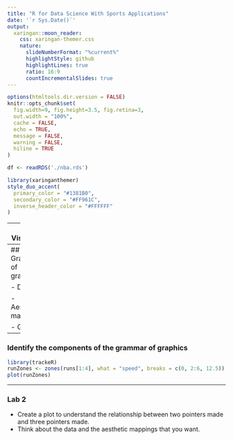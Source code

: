 ```yaml
---
title: "R for Data Science With Sports Applications"
date: '`r Sys.Date()`'
output:
  xaringan::moon_reader:
    css: xaringan-themer.css
    nature:
      slideNumberFormat: "%current%"
      highlightStyle: github
      highlightLines: true
      ratio: 16:9
      countIncrementalSlides: true
---
```


```r
options(htmltools.dir.version = FALSE)
knitr::opts_chunk$set(
  fig.width=9, fig.height=3.5, fig.retina=3,
  out.width = "100%",
  cache = FALSE,
  echo = TRUE,
  message = FALSE, 
  warning = FALSE,
  hiline = TRUE
)

df <- readRDS('./nba.rds')
```

```r
library(xaringanthemer)
style_duo_accent(
  primary_color = "#1381B0",
  secondary_color = "#FF961C",
  inverse_header_color = "#FFFFFF"
)
```



---
## Visualize

We want to understand the relationship between assists and turnovers.

```r
library(ggplot2)


# TODO: create a plot of assists vs turnovers.
ggplot(data=df, aes(x=AST, 
                    y=TOV, 
                    color=Playoff, 
                    shape=Playoff)) + 
  geom_point() + 
  labs(title="Turnovers vs. Assistes",
       subtitle="2017/18 Regular Season",
       x="Assists",
       y="Turnovers")
  
```

---
## Grammar of graphics

- Data

- Aesthetic mappings

- Geoms


---
### Identify the components of the grammar of graphics


```r
library(trackeR)
runZones <- zones(runs[1:4], what = "speed", breaks = c(0, 2:6, 12.5))
plot(runZones)
```

---
### Lab 2

- Create a plot to understand the relationship between two pointers made and three pointers made.
- Think about the data and the aesthetic mappings that you want.



<!-- ## Typography -->

<!-- Text can be **bold**, _italic_, ~~strikethrough~~, or `inline code`. -->

<!-- [Link to another slide](#colors). -->

<!-- ### Lorem Ipsum -->

<!-- Dolor imperdiet nostra sapien scelerisque praesent curae metus facilisis dignissim tortor.  -->
<!-- Lacinia neque mollis nascetur neque urna velit bibendum.  -->
<!-- Himenaeos suspendisse leo varius mus risus sagittis aliquet venenatis duis nec. -->

<!-- - Dolor cubilia nostra nunc sodales -->

<!-- - Consectetur aliquet mauris blandit -->

<!-- - Ipsum dis nec porttitor urna sed -->

<!-- --- -->
<!-- name: colors -->

<!-- ## Colors -->

<!-- .left-column[ -->
<!-- Text color -->

<!-- [Link Color](#3) -->

<!-- **Bold Color** -->

<!-- _Italic Color_ -->

<!-- `Inline Code` -->
<!-- ] -->

<!-- .right-column[ -->
<!-- Lorem ipsum dolor sit amet, [consectetur adipiscing elit (link)](#3),  -->
<!-- sed do eiusmod tempor incididunt ut labore et dolore magna aliqua.  -->
<!-- Erat nam at lectus urna. -->
<!-- Pellentesque elit ullamcorper **dignissim cras tincidunt (bold)** lobortis feugiat.  -->
<!-- _Eros donec ac odio tempor_ orci dapibus ultrices.  -->
<!-- Id porta nibh venenatis cras sed felis eget velit aliquet. -->
<!-- Aliquam id diam maecenas ultricies mi. -->
<!-- Enim sit amet  -->
<!-- `code_color("inline")` -->
<!-- venenatis urna cursus eget nunc scelerisque viverra. -->
<!-- ] -->

<!-- --- -->

<!-- # Big Topic or Inverse Slides `#` -->

<!-- ## Slide Headings `##` -->

<!-- ### Sub-slide Headings `###` -->

<!-- #### Bold Call-Out `####` -->

<!-- This is a normal paragraph text. Only use header levels 1-4. -->

<!-- ##### Possible, but not recommended `#####` -->

<!-- ###### Definitely don't use h6 `######` -->

<!-- --- -->

<!-- # Left-Column Headings -->

<!-- .left-column[ -->
<!-- ## First -->

<!-- ## Second -->

<!-- ## Third -->
<!-- ] -->

<!-- .right-column[ -->
<!-- Dolor quis aptent mus a dictum ultricies egestas. -->

<!-- Amet egestas neque tempor fermentum proin massa! -->

<!-- Dolor elementum fermentum pharetra lectus arcu pulvinar. -->
<!-- ] -->

<!-- --- -->
<!-- class: inverse center middle -->

<!-- # Topic Changing Interstitial -->

<!-- -- -->

<!-- ``` -->
<!-- class: inverse center middle -->
<!-- ``` -->

<!-- --- -->
<!-- layout: true -->

<!-- ## Blocks -->

<!-- --- -->

<!-- ### Blockquote -->

<!-- > This is a blockquote following a header. -->
<!-- > -->
<!-- > When something is important enough, you do it even if the odds are not in your favor. -->

<!-- --- -->

<!-- ### Code Blocks -->

<!-- #### R Code -->

<!-- ```{r eval=FALSE} -->
<!-- ggplot(gapminder) + -->
<!--   aes(x = gdpPercap, y = lifeExp, size = pop, color = country) + -->
<!--   geom_point() + -->
<!--   facet_wrap(~year) -->
<!-- ``` -->

<!-- #### JavaScript -->

<!-- ```js -->
<!-- var fun = function lang(l) { -->
<!--   dateformat.i18n = require('./lang/' + l) -->
<!--   return true; -->
<!-- } -->
<!-- ``` -->

<!-- --- -->

<!-- ### More R Code -->

<!-- ```{r eval=FALSE} -->
<!-- dplyr::starwars %>% dplyr::slice_sample(n = 4) -->
<!-- ``` -->

<!-- --- -->

<!-- ```{r message=TRUE, eval=requireNamespace("cli", quietly = TRUE)} -->
<!-- cli::cli_alert_success("It worked!") -->
<!-- ``` -->

<!-- -- -->

<!-- ```{r message=TRUE} -->
<!-- message("Just a friendly message") -->
<!-- ``` -->

<!-- -- -->

<!-- ```{r warning=TRUE} -->
<!-- warning("This could be bad...") -->
<!-- ``` -->

<!-- -- -->

<!-- ```{r error=TRUE} -->
<!-- stop("I hope you're sitting down for this") -->
<!-- ``` -->


<!-- --- -->
<!-- layout: true -->

<!-- ## Tables -->

<!-- --- -->
<!-- exclude: `r if (requireNamespace("tibble", quietly=TRUE)) "false" else "true"` -->

<!-- ```{r eval=requireNamespace("tibble", quietly=TRUE)} -->
<!-- tibble::as_tibble(mtcars) -->
<!-- ``` -->

<!-- --- -->

<!-- ```{r} -->
<!-- knitr::kable(head(mtcars), format = 'html') -->
<!-- ``` -->

<!-- --- -->
<!-- exclude: `r if (requireNamespace("DT", quietly=TRUE)) "false" else "true"` -->

<!-- ```{r eval=requireNamespace("DT", quietly=TRUE)} -->
<!-- DT::datatable(head(mtcars), fillContainer = FALSE, options = list(pageLength = 4)) -->
<!-- ``` -->

<!-- --- -->
<!-- layout: true -->

<!-- ## Lists -->

<!-- --- -->

<!-- .pull-left[ -->
<!-- #### Here is an unordered list: -->

<!-- *   Item foo -->
<!-- *   Item bar -->
<!-- *   Item baz -->
<!-- *   Item zip -->
<!-- ] -->

<!-- .pull-right[ -->

<!-- #### And an ordered list: -->

<!-- 1.  Item one -->
<!-- 1.  Item two -->
<!-- 1.  Item three -->
<!-- 1.  Item four -->
<!-- ] -->

<!-- --- -->

<!-- ### And a nested list: -->

<!-- - level 1 item -->
<!--   - level 2 item -->
<!--   - level 2 item -->
<!--     - level 3 item -->
<!--     - level 3 item -->
<!-- - level 1 item -->
<!--   - level 2 item -->
<!--   - level 2 item -->
<!--   - level 2 item -->
<!-- - level 1 item -->
<!--   - level 2 item -->
<!--   - level 2 item -->
<!-- - level 1 item -->

<!-- --- -->

<!-- ### Nesting an ol in ul in an ol -->

<!-- - level 1 item (ul) -->
<!--   1. level 2 item (ol) -->
<!--   1. level 2 item (ol) -->
<!--     - level 3 item (ul) -->
<!--     - level 3 item (ul) -->
<!-- - level 1 item (ul) -->
<!--   1. level 2 item (ol) -->
<!--   1. level 2 item (ol) -->
<!--     - level 3 item (ul) -->
<!--     - level 3 item (ul) -->
<!--   1. level 4 item (ol) -->
<!--   1. level 4 item (ol) -->
<!--     - level 3 item (ul) -->
<!--     - level 3 item (ul) -->
<!-- - level 1 item (ul) -->

<!-- --- -->
<!-- layout: true -->

<!-- ## Plots -->

<!-- --- -->

<!-- ```{r plot-example, eval=requireNamespace("ggplot2", quietly=TRUE)} -->
<!-- library(ggplot2) -->
<!-- (g <- ggplot(mpg) + aes(hwy, cty, color = class) + geom_point()) -->
<!-- ``` -->

<!-- --- -->

<!-- ```{r plot-example-themed, eval=requireNamespace("showtext", quietly=TRUE) && requireNamespace("ggplot2", quietly=TRUE)} -->
<!-- g + xaringanthemer::theme_xaringan(text_font_size = 16, title_font_size = 18) + -->
<!--   ggtitle("A Plot About Cars") -->
<!-- ``` -->

<!-- .footnote[Requires `{showtext}`] -->

<!-- --- -->
<!-- layout: false -->

<!-- ## Square image -->

<!-- <center><img src="https://octodex.github.com/images/labtocat.png" alt="GithHub Octocat" height="400px" /></center> -->

<!-- .footnote[GitHub Octocat] -->

<!-- --- -->

<!-- ### Wide image -->

<!-- ![A wide image with a diagram of branching in git.](https://docs.github.com/assets/images/help/repository/branching.png) -->

<!-- .footnote[Wide images scale to 100% slide width] -->

<!-- --- -->

<!-- ## Two images -->

<!-- .pull-left[ -->
<!-- ![A GitHub Octocat, style "mother hubber"](https://octodex.github.com/images/motherhubbertocat.png) -->
<!-- ] -->

<!-- .pull-right[ -->
<!-- ![A GitHub Octocat, style "dinotcat"](https://octodex.github.com/images/dinotocat.png) -->
<!-- ] -->

<!-- --- -->

<!-- ### Definition lists can be used with HTML syntax. -->

<!-- <dl> -->
<!-- <dt>Name</dt> -->
<!-- <dd>Godzilla</dd> -->
<!-- <dt>Born</dt> -->
<!-- <dd>1952</dd> -->
<!-- <dt>Birthplace</dt> -->
<!-- <dd>Japan</dd> -->
<!-- <dt>Color</dt> -->
<!-- <dd>Green</dd> -->
<!-- </dl> -->

<!-- --- -->
<!-- class: center, middle -->

<!-- # Thanks! -->

<!-- Slides created via the R packages: -->

<!-- [**xaringan**](https://github.com/yihui/xaringan)<br> -->
<!-- [gadenbuie/xaringanthemer](https://github.com/gadenbuie/xaringanthemer) -->

<!-- The chakra comes from [remark.js](https://remarkjs.com), [**knitr**](http://yihui.name/knitr), and [R Markdown](https://rmarkdown.rstudio.com). -->
